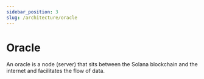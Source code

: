 ```yaml
---
sidebar_position: 3
slug: /architecture/oracle
---
```


# Oracle

An oracle is a node (server) that sits between the Solana blockchain and the internet and facilitates the flow of data.


<MarkdownImage img="/img/adding_new_oracles.png" />
